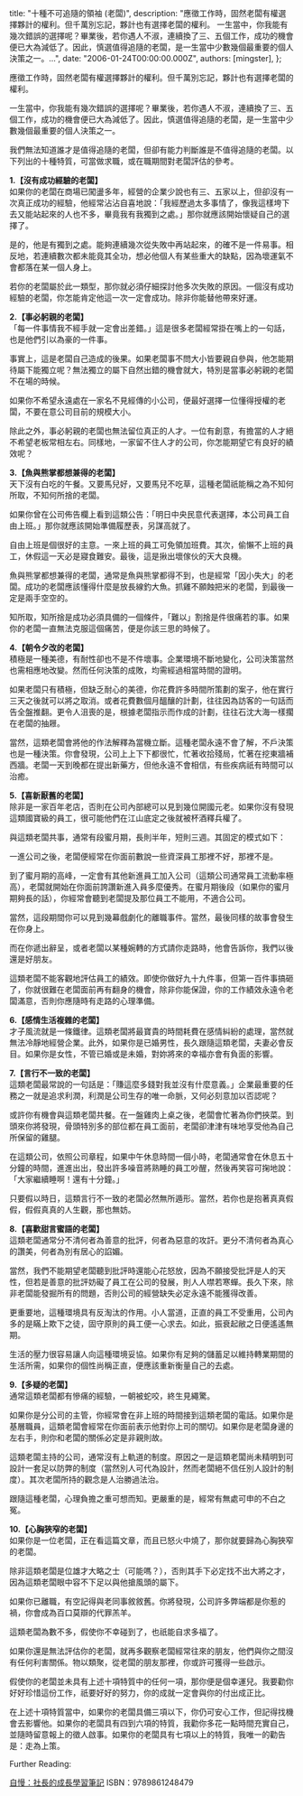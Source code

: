 
  title: "十種不可追隨的領袖 (老闆)",
  description: "應徵工作時，固然老闆有權選擇夥計的權利。但千萬別忘記，夥計也有選擇老闆的權利。 一生當中，你我能有幾次錯誤的選擇呢？畢業後，若你遇人不淑，連續換了三、五個工作，成功的機會便已大為減低了。因此，慎選值得追隨的老闆，是一生當中少數幾個最重要的個人決策之一。...",
  date: "2006-01-24T00:00:00.000Z",
  authors: [mingster],
};

<p>應徵工作時，固然老闆有權選擇夥計的權利。但千萬別忘記，夥計也有選擇老闆的權利。</p>
<p>一生當中，你我能有幾次錯誤的選擇呢？畢業後，若你遇人不淑，連續換了三、五個工作，成功的機會便已大為減低了。因此，慎選值得追隨的老闆，是一生當中少數幾個最重要的個人決策之一。</p>
<p>我們無法知道誰才是值得追隨的老闆，但卻有能力判斷誰是不值得追隨的老闆。以下列出的十種特質，可當做求職，或在職期間對老闆評估的參考。</p>
<p><strong>1.【沒有成功經驗的老闆】<br /></strong>如果你的老闆在商場已闖盪多年，經營的企業少說也有三、五家以上，但卻沒有一次真正成功的經驗，他經常沾沾自喜地說：「我經歷過太多事情了，像我這樣垮下去又能站起來的人也不多，畢竟我有我獨到之處。」那你就應該開始懷疑自己的選擇了。</p>
<p>是的，他是有獨到之處。能夠連續幾次從失敗中再站起來，的確不是一件易事。相反地，若連續數次都未能竟其全功，想必他個人有某些重大的缺點，因為壞運氣不會都落在某一個人身上。</p>
<p>若你的老闆屬於此一類型，那你就必須仔細探討他多次失敗的原因。一個沒有成功經驗的老闆，你怎能肯定他這一次一定會成功。除非你能替他帶來好運。</p>
<p><strong>2.【事必躬親的老闆】 </strong><br />「每一件事情我不經手就一定會出差錯。」這是很多老闆經常掛在嘴上的一句話，也是他們引以為豪的一件事。</p>
<p>事實上，這是老闆自己造成的後果。如果老闆事不問大小皆要親自參與，他怎能期待屬下能獨立呢？無法獨立的屬下自然出錯的機會就大，特別是當事必躬親的老闆不在場的時候。</p>
<p>如果你不希望永遠處在一家名不見經傳的小公司，便最好選擇一位懂得授權的老闆，不要在意公司目前的規模大小。</p>
<p>除此之外，事必躬親的老闆也無法留位真正的人才。一位有創意，有擔當的人才絕不希望老板常相左右。同樣地，一家留不住人才的公司，你怎能期望它有良好的績效呢？</p>
<p><strong>3.【魚與熊掌都想兼得的老闆】<br /></strong>天下沒有白吃的午餐。又要馬兒好，又要馬兒不吃草，這種老闆祇能稱之為不知何所取，不知何所捨的老闆。</p>
<p>如果你曾在公司佈告欄上看到這類公告：「明日中央民意代表選擇，本公司員工自由上班。」那你就應該開始準備履歷表，另謀高就了。</p>
<p>自由上班是個很好的主意。一來上班的員工可免領加班費。其次，偷懶不上班的員工，休假這一天必是寢食難安。最後，這是揪出壞傢伙的天大良機。</p>
<p>魚與熊掌都想兼得的老闆，通常是魚與熊掌都得不到，也是經常「因小失大」的老闆。成功的老闆應該懂得什麼是放長線釣大魚。抓雞不願蝕把米的老闆，到最後一定是兩手空空的。</p>
<p>知所取，知所捨是成功必須具備的一個條件，「難以」割捨是件很痛若的事。如果你的老闆一直無法克服這個痛苦，便是你該三思的時候了。</p>
<p><strong>4.【朝令夕改的老闆】 </strong><br />積極是一種美德，有耐性卻也不是不件壞事。企業環境不斷地變化，公司決策當然也需相應地改變。然而任何決策的成敗，均需經過相當時間的證明。</p>
<p>如果老闆只有積極，但缺乏耐心的美德，你花費許多時間所策劃的案子，他在實行三天之後就可以將之取消。或者花費數個月醞釀的計劃，往往因為訪客的一句話而告全盤推翻。更令人沮喪的是，根據老闆指示而作成的計劃，往往石沈大海一樣擱在老闆的抽屜。</p>
<p>當然，這類老闆會將他的作法解釋為當機立斷。這種老闆永遠不會了解，不戶決策也是一種決策。你會發現，公司上上下下都很忙，忙著收拾殘局，忙著在挖東牆補西牆。老闆一天到晚都在提出新藥方，但他永遠不會相信，有些疾病祇有時間可以治癒。</p>
<p><strong>5.【喜新厭舊的老闆】<br /></strong>除非是一家百年老店，否則在公司內部總可以見到幾位開國元老。如果你沒有發現這類國寶級的員工，很可能他們在江山底定之後就被杯酒釋兵權了。</p>
<p>與這類老闆共事，通常有段蜜月期，長則半年，短則三週。其固定的模式如下：</p>
<p>一進公司之後，老闆便經常在你面前數說一些資深員工那裡不好，那裡不是。</p>
<p>到了蜜月期的高峰，一定會有其他新進員工加入公司（這類公司通常員工流動率極高），老闆就開始在你面前誇讚新進入員多麼優秀。在蜜月期後段（如果你的蜜月期夠長的話），你經常會聽到老闆提及那位員工不能用，不適合公司。</p>
<p>當然，這段期間你可以見到幾幕戲劇化的離職事件。當然，最後同樣的故事會發生在你身上。</p>
<p>而在你遞出辭呈，或者老闆以某種婉轉的方式請你走路時，他會告訴你，我們以後還是好朋友。</p>
<p>這類老闆不能客觀地評估員工的績效。即使你做好九十九件事，但第一百件事搞砸了，你就很難在老闆面前再有翻身的機會，除非你能保證，你的工作績效永遠令老闆滿意，否則你應隨時有走路的心理準備。</p>
<p><strong>6.【感情生活複雜的老闆】</strong><br />才子風流就是一條鐵律。這類老闆將最寶貴的時間耗費在感情糾紛的處理，當然就無法冷靜地經營企業。此外，如果你是已婚男性，長久跟隨這類老闆，夫妻必會反目。如果你是女性，不管已婚或是未婚，對妳將來的幸福亦會有負面的影響。</p>
<p><strong>7.【言行不一致的老闆】<br /></strong>這類老闆最常說的一句話是：「賺這麼多錢對我並沒有什麼意義。」企業最重要的任務之一就是追求利潤，利潤是公司生存的唯一命脈，又何必刻意加以否認呢？</p>
<p>或許你有機會與這類老闆共餐。在一盤雞肉上桌之後，老闆會忙著為你們挾菜。到頭來你將發現，骨頭特別多的部位都在員工面前，老闆卻津津有味地享受他為自己所保留的雞腿。</p>
<p>在這類公司，依照公司章程，如果中午休息時間一個小時，老闆通常會在休息五十分鐘的時間，進進出出，發出許多噪音將熟睡的員工吵醒，然後再笑容可掬地說：「大家繼續睡啊！還有十分鐘。」</p>
<p>只要假以時日，這類言行不一致的老闆必然無所遁形。當然，若你也是抱著真真假假，假假真真的人生觀，那也無妨。</p>
<p><strong>8.【喜歡甜言蜜語的老闆】 </strong><br />這類老闆通常分不清何者為善意的批評，何者為惡意的攻訐。更分不清何者為真心的讚美，何者為別有居心的諂媚。</p>
<p>當然，我們不能期望老闆聽到批評時還能心花怒放，因為不願接受批評是人的天性，但若是善意的批評妨礙了員工在公司的發展，則人人噤若寒蟬。長久下來，除非老闆能發掘所有的問題，否則公司的經營缺失必定永遠不能獲得改善。</p>
<p>更重要地，這種環境具有反淘汰的作用。小人當道，正直的員工不受重用，公司內多的是瞞上欺下之徒，固守原則的員工便一心求去。如此，振衰起敝之日便遙遙無期。</p>
<p>生活的壓力很容易讓人向這種環境妥協。如果你有足夠的儲蓄足以維持轉業期間的生活所需，如果你的個性尚稱正直，便應該重新衡量自己的去處。</p>
<p><strong>9.【多疑的老闆】<br /></strong>通常這類老闆都有慘痛的經驗，一朝被蛇咬，終生見繩驚。</p>
<p>如果你是分公司的主管，你經常會在非上班的時間接到這類老闆的電話。如果你是基層職員，這類老闆會經常在你面前表示他對你上司的關切。如果你是老闆身邊的左右手，則你和老闆的關係必定是非親則故。</p>
<p>這類老闆主持的公司，通常沒有上軌道的制度。原因之一是這類老闆尚未精明到可設計一套足以防弊的制度（當然別人可代為設計，然而老闆絕不信任別人設計的制度）。其次老闆所持的觀念是人治勝過法治。</p>
<p>跟隨這種老闆，心理負擔之重可想而知。更嚴重的是，經常有無處可申的不白之冤。</p>
<p><strong>10.【心胸狹窄的老闆】 </strong><br />如果你是一位老闆，正在看這篇文章，而且已怒火中燒了，那你就要歸為心胸狹窄的老闆。</p>
<p>除非這類老闆是位雄才大略之士（可能嗎？），否則其手下必定找不出大將之才，因為這類老闆眼中容不下足以與他搶風頭的屬下。</p>
<p>如果你已離職，有空記得與老同事敘敘舊。你將發現，公司許多弊端都是你惹的禍，你會成為百口莫辯的代罪羔羊。</p>
<p>這類老闆為數不多，假使你不幸碰到了，也祇能自求多福了。</p>
<p>如果你還是無法評估你的老闆，就再多觀察老闆經常往來的朋友，他們與你之間沒有任何利害關係。物以類聚，從老闆的朋友那裡，你或許可獲得一些啟示。</p>
<p>假使你的老闆並未具有上述十項特質中的任何一項，那你便是個幸運兒。我要勸你好好珍惜這份工作，祇要好好的努力，你的成就一定會與你的付出成正比。</p>
<p>在上述十項特質當中，如果你的老闆具備三項以下，你仍可安心工作，但記得找機會去影響他。如果你的老闆具有四到六項的特質，我勸你多花一點時間充實自己，並隨時留意報上的徵人啟事。如果你的老闆具有七項以上的特質，我唯一的勸告是：走為上策。</p>
<p>
<div>Further Reading: </div>
<p><a href="http://www.cite.com.tw/product_info.php?products_id=12310" target="_blank">自慢：社長的成長學習筆記</a> ISBN：9789861248479</p>
